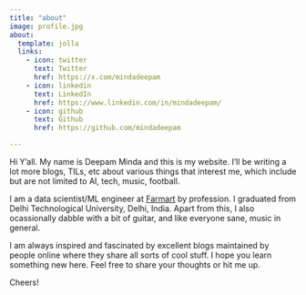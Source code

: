 ```yaml
---
title: "about"
image: profile.jpg
about:
  template: jolla
  links:
    - icon: twitter
      text: Twitter
      href: https://x.com/mindadeepam
    - icon: linkedin
      text: LinkedIn
      href: https://www.linkedin.com/in/mindadeepam/
    - icon: github
      text: Github
      href: https://github.com/mindadeepam

---
```

 
Hi Y'all. My name is Deepam Minda and this is my website. I'll be writing a lot more blogs, TILs, etc about various things that interest me, which include but are not limited to AI, tech, music, football. 

I am a data scientist/ML engineer at [Farmart](https://www.farmart.co/) by profession. I graduated from Delhi Technological University, Delhi, India. Apart from this, I also ocassionally dabble with a bit of guitar, and like everyone sane, music in general.

I am always inspired and fascinated by excellent blogs maintained by people online where they share all sorts of cool stuff. I hope you learn something new here. Feel free to share your thoughts or hit me up.

Cheers!